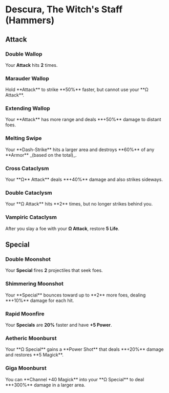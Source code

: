 
# Descura, The Witch's Staff (Hammers)

## Attack

### Double Wallop

<Boon>Your **Attack** hits **2** times.</Boon>

### Marauder Wallop

<Boon>
  Hold **Attack** to strike **50%** faster, but cannot use your **Ω Attack**.
</Boon>

### Extending Wallop

<Boon>
  Your **Attack** has more range and deals **+50%** damage to distant foes.
</Boon>

### Melting Swipe

<Boon>
  Your **Dash-Strike** hits a larger area and destroys **60%** of any **Armor**
  _(based on the total)_.
</Boon>

### Cross Cataclysm

<Boon>
  Your **Ω** Attack** deals **+40%** damage and also strikes sideways.
</Boon>

### Double Cataclysm

<Boon>
  Your **Ω Attack** hits **2** times, but no longer strikes behind you.
</Boon>

### Vampiric Cataclysm

<Boon>After you slay a foe with your **Ω Attack**, restore **5 Life**.</Boon>

## Special

### Double Moonshot

<Boon>Your **Special** fires **2** projectiles that seek foes.</Boon>

### Shimmering Moonshot

<Boon>
  Your **Special** bounces toward up to **2** more foes, dealing **+10%** damage
  for each hit.
</Boon>

### Rapid Moonfire

<Boon>Your **Specials** are **20%** faster and have **+5 Power**.</Boon>

### Aetheric Moonburst

<Boon>
  Your **Ω Special** gains a **Power Shot** that deals **+20%** damage and
  restores **5 Magick**.
</Boon>

### Giga Moonburst

<Boon>
  You can **Channel +40 Magick** into your **Ω Special** to deal **+300%**
  damage in a larger area.
</Boon>
